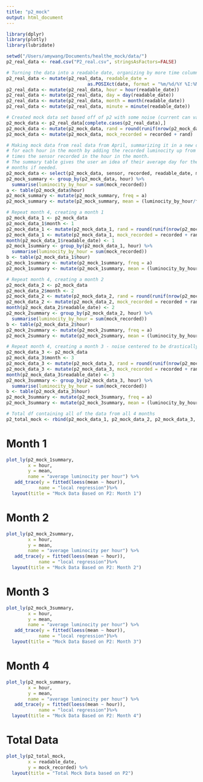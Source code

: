 ```yaml
---
title: "p2_mock"
output: html_document
---
```


```r
library(dplyr)
library(plotly)
library(lubridate)

setwd("/Users/amywang/Documents/healthe_mock/data/")
p2_real_data <- read.csv("P2_real.csv", stringsAsFactors=FALSE)

# Turning the data into a readable date, organizing by more time columns (hour, day, month, minute)
p2_real_data <- mutate(p2_real_data, readable_date = 
                              as.POSIXct(date, format = "%m/%d/%Y %I:%M:%S %p"))
p2_real_data <- mutate(p2_real_data, hour = hour(readable_date))
p2_real_data <- mutate(p2_real_data, day = day(readable_date))
p2_real_data <- mutate(p2_real_data, month = month(readable_date))
p2_real_data <- mutate(p2_real_data, minute = minute(readable_date))

# Created mock data set based off of p2 with some noise (current can vary 10 units from real data)
p2_mock_data <- p2_real_data[complete.cases(p2_real_data),]
p2_mock_data <- mutate(p2_mock_data, rand = round(runif(nrow(p2_mock_data), min = -10, max = 10)))
p2_mock_data <- mutate(p2_mock_data, mock_recorded = recorded + rand)

# Making mock data from real data from April, summarizing it in a new df to get the average luminocity
# for each hour in the month by adding the recorded luminocity up from each hour and dividing by the total
# times the sensor recorded in the hour in the month. 
# The summary table gives the user an idea of their average day for the month, and then can compare to other
# months if needed. 
p2_mock_data <- select(p2_mock_data, sensor, recorded, readable_date, minute, hour, day, month, mock_recorded, rand)
p2_mock_summary <- group_by(p2_mock_data, hour) %>%
  summarise(luminocity_by_hour = sum(mock_recorded))
a <- table(p2_mock_data$hour)
p2_mock_summary <- mutate(p2_mock_summary, freq = a)
p2_mock_summary <- mutate(p2_mock_summary, mean = (luminocity_by_hour/freq))

# Repeat month 4, creating a month 1
p2_mock_data_1 <- p2_mock_data
p2_mock_data_1$month <- 1
p2_mock_data_1 <- mutate(p2_mock_data_1, rand = round(runif(nrow(p2_mock_data_1), min = -10, max = 10)))
p2_mock_data_1 <- mutate(p2_mock_data_1, mock_recorded = recorded + rand)
month(p2_mock_data_1$readable_date) <- 1
p2_mock_1summary <- group_by(p2_mock_data_1, hour) %>%
  summarise(luminocity_by_hour = sum(mock_recorded))
b <- table(p2_mock_data_1$hour)
p2_mock_1summary <- mutate(p2_mock_1summary, freq = a)
p2_mock_1summary <- mutate(p2_mock_1summary, mean = (luminocity_by_hour/freq))

# Repeat month 4, creating a month 2
p2_mock_data_2 <- p2_mock_data
p2_mock_data_2$month <- 2
p2_mock_data_2 <- mutate(p2_mock_data_2, rand = round(runif(nrow(p2_mock_data), min = -10, max = 10)))
p2_mock_data_2 <- mutate(p2_mock_data_2, mock_recorded = recorded + rand)
month(p2_mock_data_2$readable_date) <- 2
p2_mock_2summary <- group_by(p2_mock_data_2, hour) %>%
  summarise(luminocity_by_hour = sum(mock_recorded))
b <- table(p2_mock_data_2$hour)
p2_mock_2summary <- mutate(p2_mock_2summary, freq = a)
p2_mock_2summary <- mutate(p2_mock_2summary, mean = (luminocity_by_hour/freq))

# Repeat month 4, creating a month 3 - noise centered to be drastically below real data
p2_mock_data_3 <- p2_mock_data
p2_mock_data_3$month <- 3
p2_mock_data_3 <- mutate(p2_mock_data_3, rand = round(runif(nrow(p2_mock_data), min = -50, max = 0)))
p2_mock_data_3 <- mutate(p2_mock_data_3, mock_recorded = recorded + rand)
month(p2_mock_data_3$readable_date) <- 3
p2_mock_3summary <- group_by(p2_mock_data_3, hour) %>%
  summarise(luminocity_by_hour = sum(mock_recorded))
b <- table(p2_mock_data_3$hour)
p2_mock_3summary <- mutate(p2_mock_3summary, freq = a)
p2_mock_3summary <- mutate(p2_mock_3summary, mean = (luminocity_by_hour/freq))

# Total df containing all of the data from all 4 months
p2_total_mock <- rbind(p2_mock_data_1, p2_mock_data_2, p2_mock_data_3, p2_mock_data)
```

# Month 1
```r
plot_ly(p2_mock_1summary, 
        x = hour, 
        y = mean,
        name = "average luminocity per hour") %>%
   add_trace(y = fitted(loess(mean ~ hour)),
            name = "local regression")%>%
  layout(title = "Mock Data Based on P2: Month 1")
```

# Month 2
```r
plot_ly(p2_mock_2summary, 
        x = hour, 
        y = mean,
        name = "average luminocity per hour") %>%
   add_trace(y = fitted(loess(mean ~ hour)),
            name = "local regression")%>%
  layout(title = "Mock Data Based on P2: Month 2")
```

# Month 3
```r
plot_ly(p2_mock_3summary, 
        x = hour, 
        y = mean,
        name = "average luminocity per hour") %>%
   add_trace(y = fitted(loess(mean ~ hour)),
            name = "local regression")%>%
  layout(title = "Mock Data Based on P2: Month 3")
```

# Month 4
```r
plot_ly(p2_mock_summary, 
        x = hour, 
        y = mean,
        name = "average luminocity per hour") %>%
   add_trace(y = fitted(loess(mean ~ hour)),
            name = "local regression")%>%
  layout(title = "Mock Data Based on P2: Month 4")
```

# Total Data
```r
plot_ly(p2_total_mock, 
        x = readable_date, 
        y = mock_recorded) %>%
  layout(title = "Total Mock Data based on P2")

```
